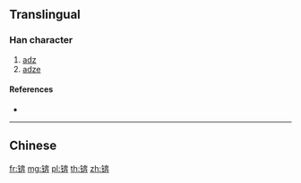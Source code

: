 {{character info/new}}
{{also|錛}}
==Translingual==

===Han character===
{{Han char|rn=167|rad=钅|as=08|sn=13|four=|canj=CKJT,OPKJT,XCKJT}}

# [[adz]]
# [[adze]]

====References====
* {{Han ref|kx=1328.061|hdz=64217.010|uh=951B|ud=38171}}

----

==Chinese==
{{zh-see|錛}}

[[fr:锛]]
[[mg:锛]]
[[pl:锛]]
[[th:锛]]
[[zh:锛]]